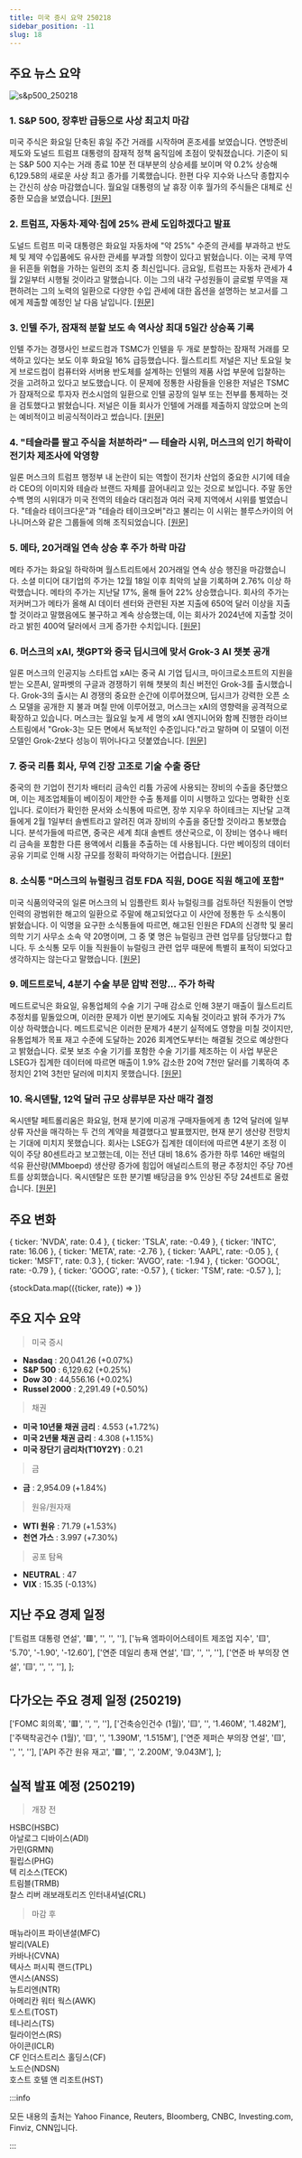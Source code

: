 ```yaml
---
title: 미국 증시 요약 250218
sidebar_position: -11
slug: 18
---
```


## 주요 뉴스 요약

![s&p500_250218](/map/250218.png)

### 1. **S&P 500, 장후반 급등으로 사상 최고치 마감**

미국 주식은 화요일 단축된 휴일 주간 거래를 시작하며 혼조세를 보였습니다. 연방준비제도와 도널드 트럼프 대통령의 잠재적 정책 움직임에 초점이 맞춰졌습니다. 기준이 되는 S&P 500 지수는 거래 종료 10분 전 대부분의 상승세를 보이며 약 0.2% 상승해 6,129.58의 새로운 사상 최고 종가를 기록했습니다. 한편 다우 지수와 나스닥 종합지수는 간신히 상승 마감했습니다. 월요일 대통령의 날 휴장 이후 월가의 주식들은 대체로 신중한 모습을 보였습니다. [[원문]](https://finance.yahoo.com/news/live/stock-market-today-sp-500-notches-record-close-with-late-session-leap-174145462.html)

### 2. **트럼프, 자동차·제약·칩에 25% 관세 도입하겠다고 발표**

도널드 트럼프 미국 대통령은 화요일 자동차에 "약 25%" 수준의 관세를 부과하고 반도체 및 제약 수입품에도 유사한 관세를 부과할 의향이 있다고 밝혔습니다. 이는 국제 무역을 뒤흔들 위협을 가하는 일련의 조치 중 최신입니다. 금요일, 트럼프는 자동차 관세가 4월 2일부터 시행될 것이라고 말했습니다. 이는 그의 내각 구성원들이 글로벌 무역을 재편하려는 그의 노력의 일환으로 다양한 수입 관세에 대한 옵션을 설명하는 보고서를 그에게 제출할 예정인 날 다음 날입니다. [[원문]](https://www.reuters.com/business/autos-transportation/trump-auto-tariff-rate-will-be-around-25-2025-02-18/)

### 3. **인텔 주가, 잠재적 분할 보도 속 역사상 최대 5일간 상승폭 기록**

인텔 주가는 경쟁사인 브로드컴과 TSMC가 인텔을 두 개로 분할하는 잠재적 거래를 모색하고 있다는 보도 이후 화요일 16% 급등했습니다. 월스트리트 저널은 지난 토요일 늦게 브로드컴이 컴퓨터와 서버용 반도체를 설계하는 인텔의 제품 사업 부문에 입찰하는 것을 고려하고 있다고 보도했습니다. 이 문제에 정통한 사람들을 인용한 저널은 TSMC가 잠재적으로 투자자 컨소시엄의 일환으로 인텔 공장의 일부 또는 전부를 통제하는 것을 검토했다고 밝혔습니다. 저널은 이들 회사가 인텔에 거래를 제출하지 않았으며 논의는 예비적이고 비공식적이라고 썼습니다. [[원문]](https://finance.yahoo.com/news/intel-stock-posts-biggest-five-day-gain-in-history-amid-report-of-potential-breakup-211825957.html)

### 4. **"테슬라를 팔고 주식을 처분하라" — 테슬라 시위, 머스크의 인기 하락이 전기차 제조사에 악영향**

일론 머스크의 트럼프 행정부 내 논란이 되는 역할이 전기차 산업의 중요한 시기에 테슬라 CEO의 이미지와 테슬라 브랜드 자체를 끌어내리고 있는 것으로 보입니다. 주말 동안 수백 명의 시위대가 미국 전역의 테슬라 대리점과 여러 국제 지역에서 시위를 벌였습니다. "테슬라 테이크다운"과 "테슬라 테이크오버"라고 불리는 이 시위는 블루스카이의 어나니머스와 같은 그룹들에 의해 조직되었습니다. [[원문]](https://finance.yahoo.com/news/sell-your-teslas-dump-your-stock--tesla-protests-musks-tanking-popularity-hit-ev-maker-at-bad-time-193044438.html)

### 5. **메타, 20거래일 연속 상승 후 주가 하락 마감**

메타 주가는 화요일 하락하며 월스트리트에서 20거래일 연속 상승 행진을 마감했습니다. 소셜 미디어 대기업의 주가는 12월 18일 이후 최악의 날을 기록하며 2.76% 이상 하락했습니다. 메타의 주가는 지난달 17%, 올해 들어 22% 상승했습니다. 회사의 주가는 저커버그가 메타가 올해 AI 데이터 센터와 관련된 자본 지출에 650억 달러 이상을 지출할 것이라고 말했음에도 불구하고 계속 상승했는데, 이는 회사가 2024년에 지출할 것이라고 밝힌 400억 달러에서 크게 증가한 수치입니다. [[원문]](https://finance.yahoo.com/news/metas-stock-closes-down-snapping-20-session-winning-streak-211711428.html)

### 6. **머스크의 xAI, 챗GPT와 중국 딥시크에 맞서 Grok-3 AI 챗봇 공개**

일론 머스크의 인공지능 스타트업 xAI는 중국 AI 기업 딥시크, 마이크로소프트의 지원을 받는 오픈AI, 알파벳의 구글과 경쟁하기 위해 챗봇의 최신 버전인 Grok-3를 출시했습니다. Grok-3의 출시는 AI 경쟁의 중요한 순간에 이루어졌으며, 딥시크가 강력한 오픈 소스 모델을 공개한 지 불과 며칠 만에 이루어졌고, 머스크는 xAI의 영향력을 공격적으로 확장하고 있습니다. 머스크는 월요일 늦게 세 명의 xAI 엔지니어와 함께 진행한 라이브 스트림에서 "Grok-3는 모든 면에서 독보적인 수준입니다."라고 말하며 이 모델이 이전 모델인 Grok-2보다 성능이 뛰어나다고 덧붙였습니다. [[원문]](https://www.reuters.com/technology/artificial-intelligence/musks-xai-unveils-grok-3-ai-chatbot-rival-chatgpt-chinas-deepseek-2025-02-18/)

### 7. **중국 리튬 회사, 무역 긴장 고조로 기술 수출 중단**

중국의 한 기업이 전기차 배터리 금속인 리튬 가공에 사용되는 장비의 수출을 중단했으며, 이는 제조업체들이 베이징이 제안한 수출 통제를 이미 시행하고 있다는 명확한 신호입니다. 로이터가 확인한 문서와 소식통에 따르면, 장쑤 지우우 하이테크는 지난달 고객들에게 2월 1일부터 솔벤트라고 알려진 여과 장비의 수출을 중단할 것이라고 통보했습니다. 분석가들에 따르면, 중국은 세계 최대 솔벤트 생산국으로, 이 장비는 염수나 배터리 금속을 포함한 다른 용액에서 리튬을 추출하는 데 사용됩니다. 다만 베이징의 데이터 공유 기피로 인해 시장 규모를 정확히 파악하기는 어렵습니다. [[원문]](https://www.reuters.com/technology/chinese-lithium-company-halts-tech-exports-trade-tensions-build-2025-02-18/)

### 8. **소식통 "머스크의 뉴럴링크 검토 FDA 직원, DOGE 직원 해고에 포함"**

미국 식품의약국의 일론 머스크의 뇌 임플란트 회사 뉴럴링크를 검토하던 직원들이 연방 인력의 광범위한 해고의 일환으로 주말에 해고되었다고 이 사안에 정통한 두 소식통이 밝혔습니다. 이 익명을 요구한 소식통들에 따르면, 해고된 인원은 FDA의 신경학 및 물리의학 기기 사무소 소속 약 20명이며, 그 중 몇 명은 뉴럴링크 관련 업무를 담당했다고 합니다. 두 소식통 모두 이들 직원들이 뉴럴링크 관련 업무 때문에 특별히 표적이 되었다고 생각하지는 않는다고 말했습니다. [[원문]](https://www.reuters.com/world/us/fda-staff-reviewing-musks-neuralink-were-included-doge-employee-firings-sources-2025-02-17/)

### 9. **메드트로닉, 4분기 수술 부문 압박 전망... 주가 하락**

메드트로닉은 화요일, 유통업체의 수술 기기 구매 감소로 인해 3분기 매출이 월스트리트 추정치를 밑돌았으며, 이러한 문제가 이번 분기에도 지속될 것이라고 밝혀 주가가 7% 이상 하락했습니다. 메드트로닉은 이러한 문제가 4분기 실적에도 영향을 미칠 것이지만, 유통업체가 목표 재고 수준에 도달하는 2026 회계연도부터는 해결될 것으로 예상한다고 밝혔습니다. 로봇 보조 수술 기기를 포함한 수술 기기를 제조하는 이 사업 부문은 LSEG가 집계한 데이터에 따르면 매출이 1.9% 감소한 20억 7천만 달러를 기록하여 추정치인 21억 3천만 달러에 미치지 못했습니다. [[원문]](https://www.reuters.com/business/healthcare-pharmaceuticals/medtronic-beats-quarterly-profit-estimates-strong-heart-diabetes-device-sales-2025-02-18/)

### 10. **옥시덴탈, 12억 달러 규모 상류부문 자산 매각 결정**

옥시덴탈 페트롤리움은 화요일, 현재 분기에 미공개 구매자들에게 총 12억 달러에 일부 상류 자산을 매각하는 두 건의 계약을 체결했다고 발표했지만, 현재 분기 생산량 전망치는 기대에 미치지 못했습니다. 회사는 LSEG가 집계한 데이터에 따르면 4분기 조정 이익이 주당 80센트라고 보고했는데, 이는 전년 대비 18.6% 증가한 하루 146만 배럴의 석유 환산량(MMboepd) 생산량 증가에 힘입어 애널리스트의 평균 추정치인 주당 70센트를 상회했습니다. 옥시덴탈은 또한 분기별 배당금을 9% 인상된 주당 24센트로 올렸습니다. [[원문]](https://www.reuters.com/markets/commodities/occidental-petroleum-reports-fourth-quarter-loss-2025-02-18/)

## 주요 변화

  { ticker: 'NVDA', rate: 0.4 },
  { ticker: 'TSLA', rate: -0.49 },
  { ticker: 'INTC', rate: 16.06 },
  { ticker: 'META', rate: -2.76 },
  { ticker: 'AAPL', rate: -0.05 },
  { ticker: 'MSFT', rate: 0.3 },
  { ticker: 'AVGO', rate: -1.94 },
  { ticker: 'GOOGL', rate: -0.79 },
  { ticker: 'GOOG', rate: -0.57 },
  { ticker: 'TSM', rate: -0.57 },
];

{stockData.map(({ticker, rate}) => <StockCardMini key={ticker} ticker={ticker} rate={rate}></StockCardMini>)}

## 주요 지수 요약

> 미국 증시

- **Nasdaq** : 20,041.26 (+0.07%)
- **S&P 500** : 6,129.62 (+0.25%)
- **Dow 30** : 44,556.16 (+0.02%)
- **Russel 2000** : 2,291.49 (+0.50%)

> 채권

- **미국 10년물 채권 금리** : 4.553 (+1.72%)
- **미국 2년물 채권 금리** : 4.308 (+1.15%)
- **미국 장단기 금리차(T10Y2Y)** : 0.21

> 금

- **금** : 2,954.09 (+1.84%)

> 원유/원자재

- **WTI 원유** : 71.79 (+1.53%)
- **천연 가스** : 3.997 (+7.30%)

> 공포 탐욕

- **NEUTRAL** : 47
- **VIX** : 15.35 (-0.13%)

## 지난 주요 경제 일정

  ['트럼프 대통령 연설', '🟥', '', '', ''],
  ['뉴욕 엠파이어스테이트 제조업 지수', '🟨', '5.70', '-1.90', '-12.60'],
  ['연준 데일리 총재 연설', '🟨', '', '', ''],
  ['연준 바 부의장 연설', '🟨', '', '', ''],
];

<EconomicCalendar data={eventsData} />

## 다가오는 주요 경제 일정 (250219)

  ['FOMC 회의록', '🟥', '', '', ''],
  ['건축승인건수 (1월)', '🟨', '', '1.460M', '1.482M'],
  ['주택착공건수 (1월)', '🟨', '', '1.390M', '1.515M'],
  ['연준 제퍼슨 부의장 연설', '🟨', '', '', ''],
  ['API 주간 원유 재고', '🟩', '', '2.200M', '9.043M'],
];

<EconomicCalendar data={nextEventsData} />

## 실적 발표 예정 (250219)

> 개장 전

HSBC(HSBC)  
아날로그 디바이스(ADI)  
가민(GRMN)  
필립스(PHG)  
텍 리소스(TECK)  
트림블(TRMB)  
찰스 리버 래보래토리즈 인터내셔널(CRL)

> 마감 후

매뉴라이프 파이낸셜(MFC)  
발리(VALE)  
카바나(CVNA)  
텍사스 퍼시픽 랜드(TPL)  
앤시스(ANSS)  
뉴트리엔(NTR)  
아메리칸 워터 웍스(AWK)  
토스트(TOST)  
테나리스(TS)  
릴라이언스(RS)  
아이콘(ICLR)  
CF 인더스트리스 홀딩스(CF)  
노드슨(NDSN)  
호스트 호텔 앤 리조트(HST)

:::info

모든 내용의 출처는 Yahoo Finance, Reuters, Bloomberg, CNBC, Investing.com, Finviz, CNN입니다.

:::
